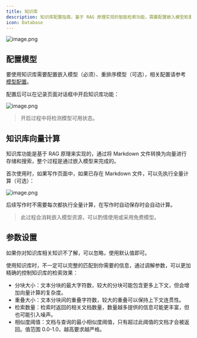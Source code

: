 ```yaml
---
title: 知识库
description: 知识库配置指南，基于 RAG 原理实现的智能检索功能，需要配置嵌入模型和重排序模型。
icon: Database
---
```


![image.png](https://s2.loli.net/2025/07/10/57gNKq8CPa6kZ1V.png)

## 配置模型

要使用知识库需要配置嵌入模型（必须）、重排序模型（可选），相关配置请参考 [模型配置](/zh/settings/model-config)。

配置后可以在记录页面对话框中开启知识库功能：

![image.png](https://s2.loli.net/2025/07/10/DgjJU7rNypiH1kb.png)

> 开启过程中将检测模型可用状态。

## 知识库向量计算

知识库功能是基于 RAG 原理来实现的，通过将 Markdown 文件转换为向量进行存储和搜索，整个过程是通过嵌入模型来完成的。

首次使用时，如果写作页面中，如果已存在 Markdown 文件，可以先执行全量计算（可选）：

![image.png](https://s2.loli.net/2025/07/10/TErOmSFLPqo1Xtb.png)

后续写作时不需要每次都执行全量计算，在写作时自动保存时会自动计算。

> 此过程会消耗嵌入模型资源，可以酌情使用或采用免费模型。

## 参数设置

如果你对知识库相关知识不了解，可以忽略，使用默认值即可。

使用知识库时，不一定可以完整的匹配到你需要的信息，通过调解参数，可以更加精确的控制知识库的检索效果：

- 分块大小：文本分块的最大字符数，较大的分块可能包含更多上下文，但会增加向量计算的复杂度。
- 重叠大小：文本分块间的重叠字符数，较大的重叠可以保持上下文连贯性。
- 检索数量：检索时返回的相关文档数量，数量越多提供的信息可能更丰富，但也可能引入噪声。
- 相似度阈值：文档与查询的最小相似度阈值，只有超过此阈值的文档才会被返回。值范围 0.0-1.0，越高要求越严格。
